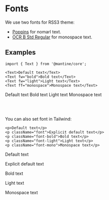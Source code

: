 # Fonts

We use two fonts for RSS3 theme:

- [Poppins](https://fonts.google.com/specimen/Poppins) for nomarl text.
- [OCR B Std Regular](https://www.fonts.com/font/monotype/ocr-b) for monospace text.

## Examples

```tsx
import { Text } from '@mantine/core';

<Text>Default text</Text>
<Text fw="bold">Bold text</Text>
<Text fw="light">Light text</Text>
<Text ff="monospace">Monospace text</Text>
```


<Text>Default text</Text>
<Text fw="bold">Bold text</Text>
<Text fw="light">Light text</Text>
<Text ff="monospace">Monospace text</Text>

<br/><br/>

You can also set font in Tailwind:

```tsx
<p>Default text</p>
<p className="font">Explicit default text</p>
<p className="font-bold">Bold text</p>
<p className="font-light">Light text</p>
<p className="font-mono">Monospace text</p>
```

<p>Default text</p>
<p className="font">Explicit default text</p>
<p className="font-bold">Bold text</p>
<p className="font-light">Light text</p>
<p className="font-mono">Monospace text</p>
